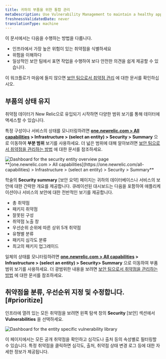 ```yaml
---
title: 귀하의 부품을 위한 통합 관리
metaDescription: Use Vulnerability Management to maintain a healthy application and remediate vulnerabilities as a developer.
freshnessValidatedDate: never
translationType: machine
---
```


이 문서에서는 다음을 수행하는 방법을 다룹니다.

* 인프라에서 가장 높은 위험이 있는 취약점을 식별하세요
* 위험을 이해하다
* 일상적인 보안 팀에서 표면 작업을 수행하여 보다 안전한 의견을 쉽게 제공할 수 있습니다.

이 워크플로가 마음에 들지 않으면 [보안 팀으로서 취약점 관리](/docs/vulnerability-management/security-workflow) 에 대한 문서를 확인하십시오.

## 부품의 상태 유지

취약점 데이터가 New Relic으로 유입되기 시작하면 다양한 범위 보기를 통해 데이터에 액세스할 수 있습니다.

특정 구성이나 서비스의 상태를 모니터링하려면 <DNT>**[one.newrelic.com &gt; All capabilities](https://one.newrelic.com/all-capabilities) &gt; Infrastructure &gt; (select an entity) &gt; Security &gt; Summary**</DNT> 으로 이동하여 **부분 범위** 보기를 사용하세요. 더 넓은 범위에 대해 알아보려면 [보안 팀으로서 취약점을 관리하는 방법](/docs/vulnerability-management/security-workflow) 에 대한 문서를 참조하세요.

<img title="Entity overview" alt="Dashboard for the security entity overview page" src="/images/security_infra_entity_overview.webp" />

<figcaption>
  <DNT>
    **[one.newrelic.com &gt; All capabilities](https://one.newrelic.com/all-capabilities) &gt; Infrastructure &gt; (select an entity) &gt; Security &gt; Summary**
  </DNT>
</figcaption>

학술의 **Security summary** \[보안 요약] 페이지는 귀하의 데이터베이스나 서비스의 보안에 대한 간략한 개요를 제공합니다. 큐레이션된 대시보드는 다음을 포함하여 애플리케이션이나 서비스의 보안에 대한 전반적인 보기를 제공합니다.

* 총 취약점
* 패키지 취약점
* 잘못된 구성
* 취약점 노출 창
* 우선순위 순위에 따른 상위 5개 취약점
* 유형별 분류
* 패키지 심각도 분류
* 최고의 패키지 업그레이드

일체의 상태를 모니터링하려면 <DNT>**[one.newrelic.com &gt; All capabilities](https://one.newrelic.com/all-capabilities) &gt; Infrastructure &gt; (select an entity) &gt; Security&gt; Summary**</DNT> 으로 이동하여 부품 범위 보기를 사용하세요. 더 광범위한 내용을 보려면 [보안 팀으로서 취약점을 관리하는 방법](/docs/vulnerability-management/security-workflow) 에 대한 문서를 참조하세요.

## 취약점을 분류, 우선순위 지정 및 수정합니다. [#prioritize]

인프라에 열려 있는 모든 취약점을 보려면 왼쪽 탐색 창의 **Security** \[보안] 섹션에서 <DNT>**Vulnerabilities**</DNT> 을 선택하세요.

<img title="Vulnerability library" alt="Dashboard for the entity specific vulnerability library" src="/images/infra_vulnLibrary.webp" />

이 페이지에서는 모든 공개 취약점을 확인하고 심각도나 출처 등의 속성별로 필터링할 수 있습니다. 특정 취약점을 클릭하면 심각도, 출처, 취약점 상태 변경 로그 등에 대한 자세한 정보가 제공됩니다.